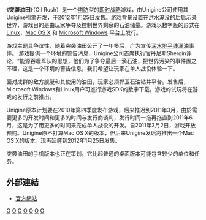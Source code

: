 {{noteTA
|G1=Games}}
{{Infobox VG
| title = 突袭油田
|image = 
| caption = 
| developer = [[Unigine_Corp|Unigine Corp]]
| publisher = [[Unigine_Corp|Unigine Corp]]
| distributor = [[Ubuntu_Software_Centre|Ubuntu Software Centre]] [[Desura|Desura]][[Steam|Steam]]
| series = 
| engine = [[Unigine|Unigine]]
| released = 2012年1月25日
| genre = [[即时战略|即时战略]]
| modes = 單人遊戲、多人遊戲
| platforms = [[Microsoft_Windows|Microsoft Windows]], [[Linux|Linux]], [[Mac_OS_X|Mac OS X]], [[PlayStation_3|PlayStation 3]]
}}

《'''突袭油田'''》（Oil Rush）是一个[[塔防|塔防]]型的[[即时战略|即时战略]]游戏，由Unigine公司使用其Unigine引擎开发，于2012年1月25日发售。游戏背景设置在洪水淹没的[[后启示录|后启示录]]世界，游戏目的是由玩家争夺及控制世界剩余的石油储量。游戏以数字版的形式在[[Linux|Linux]]，[[Mac_OS_X|Mac OS X]] 和 [[Microsoft_Windows|Microsoft Windows]] 平台上发行。

游戏主题具争议性，随着突袭油田公开了一年多后，广为宣传[[深水地平线漏油|深水地平线漏油]]事件。 游戏提供一个环境的警告消息，Unigine公司首席执行官丹尼斯Shergin评论，“能源吞噬军队的思想，他们为了争夺最后一滴石油，把世界污染的事件置之不理，这是一个环境的警告信息，我们希望让玩家在单人战役体验一下。

面对成群的敌方舰艇和其使用的油田，玩家必须捍卫石油钻井平台。发售后，Microsoft Windows和Linux用户可進行游戏SDK的数字下载。游戏的试玩将在游戏的发行之前推出。

Unigine原本计划要在2010年第四季度发布游戏，后来推迟到2011年3月，由於需要更多的开发时间和更多的时间与发行商谈判，发行时间一拖再拖直到2011年6月，这是为了用更多的时间来完成单人战役的开发。自2011年3月2日，游戏开放预购。Unigine原不打算Mac OS X的版本，但后来Unigine发话將推出一个Mac OS X的版本。现再延遲到2012年1月25日发售。

突袭油田的手机版本也正在策划，它比起普通的桌面版本可能包含较少的单位和任务。

== 外部連結 ==
* {{en}}[http://oilrush-game.com/ 官方網站]

[[Category:Windows游戏|O]]
[[Category:Linux遊戲|O]]
[[Category:MacOS遊戲|O]]
[[Category:PlayStation_3游戏|O]]
[[Category:独立游戏|O]]
[[Category:即时战略游戏|O]]
[[Category:俄羅斯開發電子遊戲|O]]